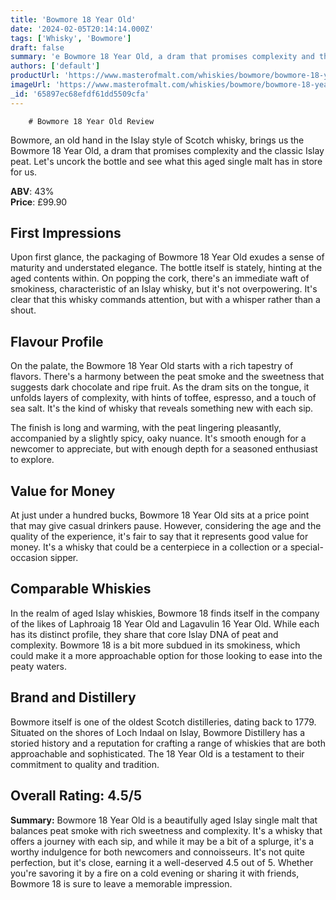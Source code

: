 ```yaml
---
title: 'Bowmore 18 Year Old'
date: '2024-02-05T20:14:14.000Z'
tags: ['Whisky', 'Bowmore']
draft: false
summary: 'e Bowmore 18 Year Old, a dram that promises complexity and the classic Islay peat. Let s uncork the bottle and see what this aged ...'
authors: ['default']
productUrl: 'https://www.masterofmalt.com/whiskies/bowmore/bowmore-18-year-old-whisky/'
imageUrl: 'https://www.masterofmalt.com/whiskies/bowmore/bowmore-18-year-old-whisky.jpg'
_id: '65897ec68efdf61dd5509cfa'
---
```


        # Bowmore 18 Year Old Review

Bowmore, an old hand in the Islay style of Scotch whisky, brings us the Bowmore 18 Year Old, a dram that promises complexity and the classic Islay peat. Let's uncork the bottle and see what this aged single malt has in store for us.

**ABV**: 43%  
**Price**: £99.90

## First Impressions

Upon first glance, the packaging of Bowmore 18 Year Old exudes a sense of maturity and understated elegance. The bottle itself is stately, hinting at the aged contents within. On popping the cork, there's an immediate waft of smokiness, characteristic of an Islay whisky, but it's not overpowering. It's clear that this whisky commands attention, but with a whisper rather than a shout.

## Flavour Profile

On the palate, the Bowmore 18 Year Old starts with a rich tapestry of flavors. There's a harmony between the peat smoke and the sweetness that suggests dark chocolate and ripe fruit. As the dram sits on the tongue, it unfolds layers of complexity, with hints of toffee, espresso, and a touch of sea salt. It's the kind of whisky that reveals something new with each sip.

The finish is long and warming, with the peat lingering pleasantly, accompanied by a slightly spicy, oaky nuance. It's smooth enough for a newcomer to appreciate, but with enough depth for a seasoned enthusiast to explore.

## Value for Money

At just under a hundred bucks, Bowmore 18 Year Old sits at a price point that may give casual drinkers pause. However, considering the age and the quality of the experience, it's fair to say that it represents good value for money. It's a whisky that could be a centerpiece in a collection or a special-occasion sipper.

## Comparable Whiskies

In the realm of aged Islay whiskies, Bowmore 18 finds itself in the company of the likes of Laphroaig 18 Year Old and Lagavulin 16 Year Old. While each has its distinct profile, they share that core Islay DNA of peat and complexity. Bowmore 18 is a bit more subdued in its smokiness, which could make it a more approachable option for those looking to ease into the peaty waters.

## Brand and Distillery

Bowmore itself is one of the oldest Scotch distilleries, dating back to 1779. Situated on the shores of Loch Indaal on Islay, Bowmore Distillery has a storied history and a reputation for crafting a range of whiskies that are both approachable and sophisticated. The 18 Year Old is a testament to their commitment to quality and tradition.

## Overall Rating: 4.5/5

**Summary:** Bowmore 18 Year Old is a beautifully aged Islay single malt that balances peat smoke with rich sweetness and complexity. It's a whisky that offers a journey with each sip, and while it may be a bit of a splurge, it's a worthy indulgence for both newcomers and connoisseurs. It's not quite perfection, but it's close, earning it a well-deserved 4.5 out of 5. Whether you're savoring it by a fire on a cold evening or sharing it with friends, Bowmore 18 is sure to leave a memorable impression.
